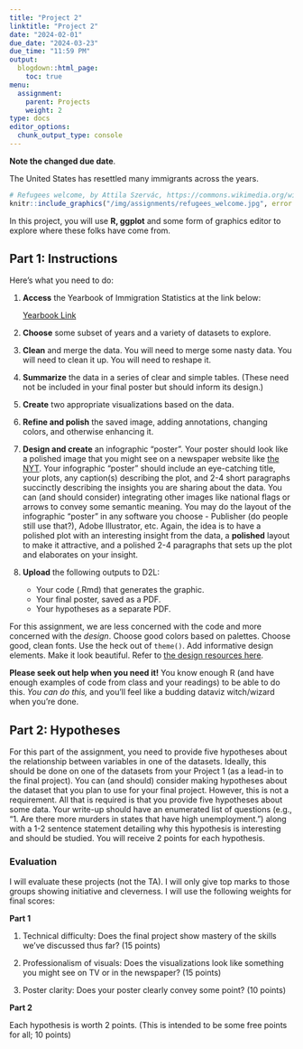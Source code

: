 ```yaml
---
title: "Project 2"
linktitle: "Project 2"
date: "2024-02-01"
due_date: "2024-03-23"
due_time: "11:59 PM"
output:
  blogdown::html_page:
    toc: true
menu:
  assignment:
    parent: Projects
    weight: 2
type: docs
editor_options:
  chunk_output_type: console
---
```


:::fyi

**Note the changed due date**.

:::



The United States has resettled many immigrants across the years.

```r
# Refugees welcome, by Attila Szervác, https://commons.wikimedia.org/wiki/File:Refugees_welcome.png
knitr::include_graphics("/img/assignments/refugees_welcome.jpg", error = FALSE)
```

In this project, you will use **R, ggplot** and some form of graphics editor to explore where these folks have come from.


## Part 1: Instructions

Here's what you need to do:

#. **Access** the Yearbook of Immigration Statistics at the link below:

    [<i class="fas fa-file-csv"></i> Yearbook Link](https://www.dhs.gov/ohss/topics/immigration/yearbook)

#. **Choose** some subset of years and a variety of datasets to explore.

#. **Clean** and merge the data. You will need to merge some nasty data. You will need to clean it up. You will need to reshape it. 

#. **Summarize** the data in a series of clear and simple tables. (These need not be included in your final poster but should inform its design.)

#. **Create** two appropriate visualizations based on the data.

#. **Refine and polish** the saved image, adding annotations, changing colors, and otherwise enhancing it.

#. **Design and create** an infographic "poster". Your poster should look like a polished image that you might see on a newspaper website like [the NYT](https://www.nytimes.com/interactive/2020/04/11/business/economy/coronavirus-us-economy-spending.html). Your infographic "poster" should include an eye-catching title, your plots, any caption(s) describing the plot, and 2-4 short paragraphs succinctly describing the insights you are sharing about the data. You can (and should consider) integrating other images like national flags or arrows to convey some semantic meaning. You may do the layout of the infographic "poster" in any software you choose - Publisher (do people still use that?), Adobe Illustrator, etc. Again, the idea is to have a polished plot with an interesting insight from the data, a **polished** layout to make it attractive, and a polished 2-4 paragraphs that sets up the plot and elaborates on your insight.

#. **Upload** the following outputs to D2L:

    - Your code (.Rmd) that generates the graphic.
    - Your final poster, saved as a PDF.
    - Your hypotheses as a separate PDF. 

For this assignment, we are less concerned with the code and more concerned with the *design*. Choose good colors based on palettes. Choose good, clean fonts. Use the heck out of `theme()`. Add informative design elements. Make it look beautiful. Refer to [the design resources here](/resource/design/).

**Please seek out help when you need it!** You know enough R (and have enough examples of code from class and your readings) to be able to do this. *You can do this,* and you'll feel like a budding dataviz witch/wizard when you're done.


## Part 2: Hypotheses

For this part of the assignment, you need to provide five hypotheses about the relationship between variables in one of the datasets. Ideally, this should be done on one of the datasets from your Project 1 (as a lead-in to the final project). You can (and should) consider making hypotheses about the dataset that you plan to use for your final project. However, this is not a requirement. All that is required is that you provide five hypotheses about some data. Your write-up should have an enumerated list of questions (e.g., "1. Are there more murders in states that have high unemployment.") along with a 1-2 sentence statement detailing why this hypothesis is interesting and should be studied. You will receive 2 points for each hypothesis. 

### Evaluation

I will evaluate these projects (not the TA). I will only give top marks to those groups showing initiative and cleverness. I will use the following weights for final scores:

__Part 1__

1. Technical difficulty: Does the final project show mastery of the skills we've discussed thus far? (15 points)

2. Professionalism of visuals: Does the visualizations look like something you might see on TV or in the newspaper? (15 points)

3. Poster clarity: Does your poster clearly convey some point? (10 points)



__Part 2__

Each hypothesis is worth 2 points. (This is intended to be some free points for all; 10 points)




